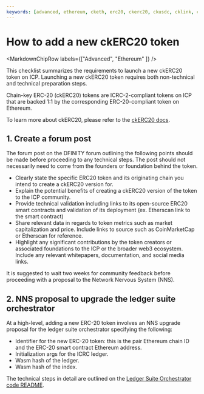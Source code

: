 ```yaml
---
keywords: [advanced, ethereum, cketh, erc20, ckerc20, ckusdc, cklink, ckoct, ckpepe, chain-key ethereum, overview]
---
```



# How to add a new ckERC20 token

<MarkdownChipRow labels={["Advanced", "Ethereum" ]} />

This checklist summarizes the requirements to launch a new ckERC20 token on ICP. Launching a new ckERC20 token requires both non-technical and technical preparation steps. 

Chain-key ERC-20 (ckERC20) tokens are ICRC-2-compliant tokens on ICP that are backed 1:1 by the corresponding ERC-20-compliant token on Ethereum. 

To learn more about ckERC20, please refer to the [ckERC20 docs](/docs/current/developer-docs/multi-chain/chain-key-tokens/ckerc20/overview).

## 1. Create a forum post

The forum post on the DFINITY forum outlining the following points should be made before proceeding to any technical steps. The post should not necessarily need to come from the founders or foundation behind the token.

- Clearly state the specific ERC20 token and its originating chain you intend to create a ckERC20 version for. 
- Explain the potential benefits of creating a ckERC20 version of the token to the ICP community.
- Provide technical validation including links to its open-source ERC20 smart contracts and validation of its deployment (ex. Etherscan link to the smart contract)
- Share relevant data in regards to token metrics such as market capitalization and price. Include links to source such as CoinMarketCap or Etherscan for reference.
- Highlight any significant contributions by the token creators or associated foundations to the ICP or the broader web3 ecosystem. Include any relevant whitepapers, documentation, and social media links.

It is suggested to wait two weeks for community feedback before proceeding with a proposal to the Network Nervous System (NNS).

## 2. NNS proposal to upgrade the ledger suite orchestrator

At a high-level, adding a new ERC-20 token involves an NNS upgrade proposal for the ledger suite orchestrator specifying the following:

- Identifier for the new ERC-20 token: this is the pair Ethereum chain ID and the ERC-20 smart contract Ethereum address. 
- Initialization args for the ICRC ledger.
- Wasm hash of the ledger.
- Wasm hash of the index. 

The technical steps in detail are outlined on the [Ledger Suite Orchestrator code README](https://github.com/dfinity/ic/blob/master/rs/ethereum/ledger-suite-orchestrator/README.adoc#adding-a-new-ckerc20-token).